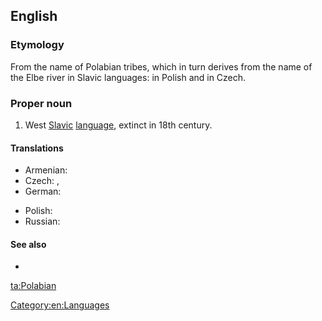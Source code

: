 ==English==
{{wikipedia|Polabian language}}

===Etymology===
From the name of Polabian tribes, which in turn derives from the name of the Elbe river in Slavic languages: {{term|Łaba|lang=pl}} in Polish and {{term|Labe|lang=cs}} in Czech.

===Proper noun===
{{en-proper noun}}

# West [[Slavic]] [[language]], extinct in 18th century.

====Translations====
{{trans-top|West Slavic language}}
* Armenian: {{t-|hy|պոլաբերեն|tr=polaberen}}
* Czech: {{t-|cs|polabština|f}}, {{t-|cs|drevjanština|f}}
* German: {{t|de|Polabisch|n}}
{{trans-mid}}
* Polish: {{t-|pl|połabski|m}}
* Russian: {{t|ru|полабский|sc=Cyrl}}
{{trans-bottom}}

====See also====
* {{langcat}}

[[Category:en:Languages]]

[[ta:Polabian]]